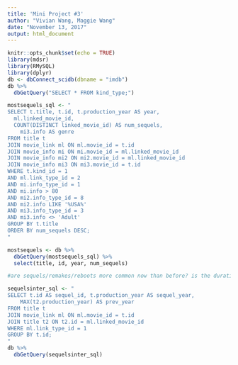 ```yaml
---
title: 'Mini Project #3'
author: "Vivian Wang, Maggie Wang"
date: "November 13, 2017"
output: html_document
---
```


```r
knitr::opts_chunk$set(echo = TRUE)
library(mdsr)
library(RMySQL)
library(dplyr)
db <- dbConnect_scidb(dbname = "imdb")
db %>%
  dbGetQuery("SELECT * FROM kind_type;")
```

```r
mostsequels_sql <- "
SELECT t.title, t.id, t.production_year AS year, 
  ml.linked_movie_id, 
  COUNT(DISTINCT linked_movie_id) AS num_sequels, 
	mi3.info AS genre
FROM title t
JOIN movie_link ml ON ml.movie_id = t.id
JOIN movie_info mi ON mi.movie_id = ml.linked_movie_id
JOIN movie_info mi2 ON mi2.movie_id = ml.linked_movie_id
JOIN movie_info mi3 ON mi3.movie_id = t.id
WHERE t.kind_id = 1
AND ml.link_type_id = 2
AND mi.info_type_id = 1
AND mi.info > 80
AND mi2.info_type_id = 8
AND mi2.info LIKE '%USA%'
AND mi3.info_type_id = 3
AND mi3.info <> 'Adult'
GROUP BY t.title
ORDER BY num_sequels DESC;
"

mostsequels <- db %>% 
  dbGetQuery(mostsequels_sql) %>% 
  select(title, id, year, num_sequels)
```

```r
#are sequels/remakes/reboots more common now than before? is the duration between the original and sequel longer or shorter than they used to be?
```

```r
sequelsinter_sql <- "
SELECT t.id AS sequel_id, t.production_year AS sequel_year, 
	MAX(t2.production_year) AS prev_year
FROM title t
JOIN movie_link ml ON ml.movie_id = t.id
JOIN title t2 ON t2.id = ml.linked_movie_id
WHERE ml.link_type_id = 1
GROUP BY t.id;
"
db %>% 
  dbGetQuery(sequelsinter_sql)
```

